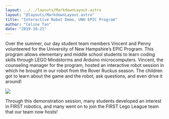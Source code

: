```yaml
---
layout: ../../layouts/MarkdownLayout.astro
layout: "@layouts/MarkdownLayout.astro"
title: "Interactive Robot Demo, UNH EPIC Program"
author: "Celine Tan"
date: "2019-10-21"
---
```


Over the summer, our day student team members Vincent and Penny volunteered for the University of New Hampshire’s EPIC Program. This program allows elementary and middle school students to learn coding skills through LEGO Mindstorms and Arduino microcomputers. Vincent, the counseling manager for the program, hosted an interactive robot session in which he brought in our robot from the Rover Ruckus season. The children got to learn about the game and the robot, ask questions, and even drive it around! 

![](https://lh3.googleusercontent.com/YpKoZ3LBw8S-sp6OLY2erpI0x7wDEDvaV09mv5G3bOFrvv2eX2T598Yz_9CwdKd0dloOZAqe4qnLcVQWaq4uPaxLCFDVdf3p2HWiDhhE2JTAKkjM9rnCkW6O-d6V1NnrE9QBZGrv)

Through this demonstration session, many students developed an interest in FIRST robotics, and many went on to join the FIRST Lego League team that our team now hosts!
